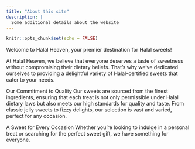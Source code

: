 ```yaml
---
title: "About this site"
description: |
  Some additional details about the website
---
```


```r
knitr::opts_chunk$set(echo = FALSE)
```

 Welcome to Halal Heaven, your premier destination for Halal sweets!

At Halal Heaven, we believe that everyone deserves a taste of sweetness without compromising their dietary beliefs. That’s why we’ve dedicated ourselves to providing a delightful variety of Halal-certified sweets that cater to your needs.

Our Commitment to Quality Our sweets are sourced from the finest ingredients, ensuring that each treat is not only permissible under Halal dietary laws but also meets our high standards for quality and taste. From classic jelly sweets to fizzy delights, our selection is vast and varied, perfect for any occasion.

A Sweet for Every Occasion Whether you’re looking to indulge in a personal treat or searching for the perfect sweet gift, we have something for everyone.